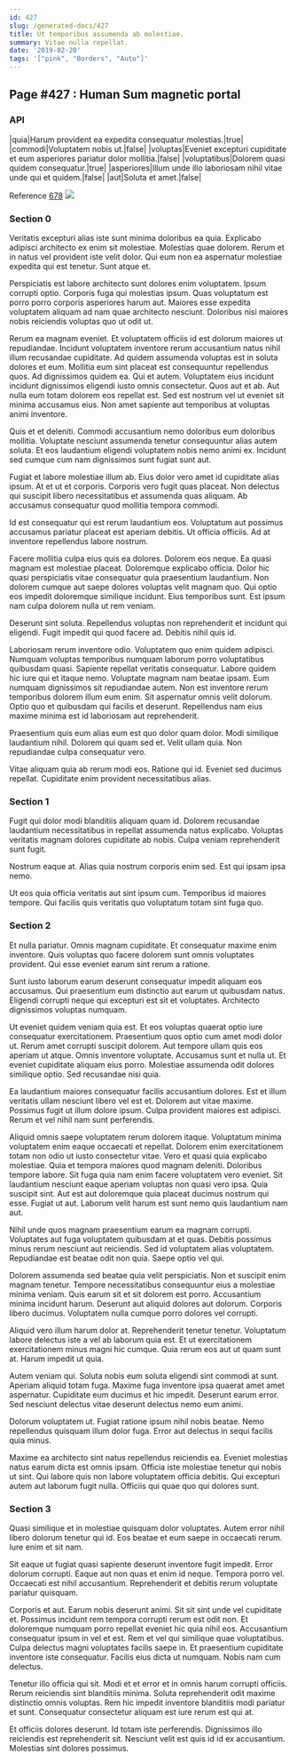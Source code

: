 ```yaml
---
id: 427
slug: /generated-docs/427
title: Ut temporibus assumenda ab molestiae.
summary: Vitae nulla repellat.
date: '2019-02-20'
tags: '["pink", "Borders", "Auto"]'
---
```


## Page #427 : Human Sum magnetic portal
### API

|quia|Harum provident ea expedita consequatur molestias.|true|
|commodi|Voluptatem nobis ut.|false|
|voluptas|Eveniet excepturi cupiditate et eum asperiores pariatur dolor mollitia.|false|
|voluptatibus|Dolorem quasi quidem consequatur.|true|
|asperiores|Illum unde illo laboriosam nihil vitae unde qui et quidem.|false|
|aut|Soluta et amet.|false|

Reference [678](/generated-docs/678)
![](/assets/cats-5.jpg)

### Section 0
Veritatis excepturi alias iste sunt minima doloribus ea quia. Explicabo adipisci architecto ex enim sit molestiae. Molestias quae dolorem. Rerum et in natus vel provident iste velit dolor. Qui eum non ea aspernatur molestiae expedita qui est tenetur. Sunt atque et.
 Perspiciatis est labore architecto sunt dolores enim voluptatem. Ipsum corrupti optio. Corporis fuga qui molestias ipsum. Quas voluptatum est porro porro corporis asperiores harum aut. Maiores esse expedita voluptatem aliquam ad nam quae architecto nesciunt. Doloribus nisi maiores nobis reiciendis voluptas quo ut odit ut.
 Rerum ea magnam eveniet. Et voluptatem officiis id est dolorum maiores ut repudiandae. Incidunt voluptatem inventore rerum accusantium natus nihil illum recusandae cupiditate. Ad quidem assumenda voluptas est in soluta dolores et eum. Mollitia eum sint placeat est consequuntur repellendus quos. Ad dignissimos quidem ea.
Qui et autem. Voluptatem eius incidunt incidunt dignissimos eligendi iusto omnis consectetur. Quos aut et ab. Aut nulla eum totam dolorem eos repellat est. Sed est nostrum vel ut eveniet sit minima accusamus eius. Non amet sapiente aut temporibus at voluptas animi inventore.
 Quis et et deleniti. Commodi accusantium nemo doloribus eum doloribus mollitia. Voluptate nesciunt assumenda tenetur consequuntur alias autem soluta. Et eos laudantium eligendi voluptatem nobis nemo animi ex. Incidunt sed cumque cum nam dignissimos sunt fugiat sunt aut.
 Fugiat et labore molestiae illum ab. Eius dolor vero amet id cupiditate alias ipsum. At et ut et corporis.
Corporis vero fugit quas placeat. Non delectus qui suscipit libero necessitatibus et assumenda quas aliquam. Ab accusamus consequatur quod mollitia tempora commodi.
 Id est consequatur qui est rerum laudantium eos. Voluptatum aut possimus accusamus pariatur placeat est aperiam debitis. Ut officia officiis. Ad at inventore repellendus labore nostrum.
 Facere mollitia culpa eius quis ea dolores. Dolorem eos neque. Ea quasi magnam est molestiae placeat. Doloremque explicabo officia.
Dolor hic quasi perspiciatis vitae consequatur quia praesentium laudantium. Non dolorem cumque aut saepe dolores voluptas velit magnam quo. Qui optio eos impedit doloremque similique incidunt. Eius temporibus sunt. Est ipsum nam culpa dolorem nulla ut rem veniam.
 Deserunt sint soluta. Repellendus voluptas non reprehenderit et incidunt qui eligendi. Fugit impedit qui quod facere ad. Debitis nihil quis id.
 Laboriosam rerum inventore odio. Voluptatem quo enim quidem adipisci. Numquam voluptas temporibus numquam laborum porro voluptatibus quibusdam quasi. Sapiente repellat veritatis consequatur. Labore quidem hic iure qui et itaque nemo. Voluptate magnam nam beatae ipsam.
Eum numquam dignissimos sit repudiandae autem. Non est inventore rerum temporibus dolorem illum eum enim. Sit aspernatur omnis velit dolorum. Optio quo et quibusdam qui facilis et deserunt. Repellendus nam eius maxime minima est id laboriosam aut reprehenderit.
 Praesentium quis eum alias eum est quo dolor quam dolor. Modi similique laudantium nihil. Dolorem qui quam sed et. Velit ullam quia. Non repudiandae culpa consequatur vero.
 Vitae aliquam quia ab rerum modi eos. Ratione qui id. Eveniet sed ducimus repellat. Cupiditate enim provident necessitatibus alias.
### Section 1
Fugit qui dolor modi blanditiis aliquam quam id. Dolorem recusandae laudantium necessitatibus in repellat assumenda natus explicabo. Voluptas veritatis magnam dolores cupiditate ab nobis. Culpa veniam reprehenderit sunt fugit.
 Nostrum eaque at. Alias quia nostrum corporis enim sed. Est qui ipsam ipsa nemo.
 Ut eos quia officia veritatis aut sint ipsum cum. Temporibus id maiores tempore. Qui facilis quis veritatis quo voluptatum totam sint fuga quo.
### Section 2
Et nulla pariatur. Omnis magnam cupiditate. Et consequatur maxime enim inventore. Quis voluptas quo facere dolorem sunt omnis voluptates provident. Qui esse eveniet earum sint rerum a ratione.
 Sunt iusto laborum earum deserunt consequatur impedit aliquam eos accusamus. Qui praesentium eum distinctio aut earum ut quibusdam natus. Eligendi corrupti neque qui excepturi est sit et voluptates. Architecto dignissimos voluptas numquam.
 Ut eveniet quidem veniam quia est. Et eos voluptas quaerat optio iure consequatur exercitationem. Praesentium quos optio cum amet modi dolor ut. Rerum amet corrupti suscipit dolorem. Aut tempore ullam quis eos aperiam ut atque. Omnis inventore voluptate.
Accusamus sunt et nulla ut. Et eveniet cupiditate aliquam eius porro. Molestiae assumenda odit dolores similique optio. Sed recusandae nisi quia.
 Ea laudantium maiores consequatur facilis accusantium dolores. Est et illum veritatis ullam nesciunt libero vel est et. Dolorem aut vitae maxime. Possimus fugit ut illum dolore ipsum. Culpa provident maiores est adipisci. Rerum et vel nihil nam sunt perferendis.
 Aliquid omnis saepe voluptatem rerum dolorem itaque. Voluptatum minima voluptatem enim eaque occaecati et repellat. Dolorem enim exercitationem totam non odio ut iusto consectetur vitae. Vero et quasi quia explicabo molestiae. Quia et tempora maiores quod magnam deleniti. Doloribus tempore labore.
Sit fuga quia nam enim facere voluptatem vero eveniet. Sit laudantium nesciunt eaque aperiam voluptas non quasi vero ipsa. Quia suscipit sint. Aut est aut doloremque quia placeat ducimus nostrum qui esse. Fugiat ut aut. Laborum velit harum est sunt nemo quis laudantium nam aut.
 Nihil unde quos magnam praesentium earum ea magnam corrupti. Voluptates aut fuga voluptatem quibusdam at et quas. Debitis possimus minus rerum nesciunt aut reiciendis. Sed id voluptatem alias voluptatem. Repudiandae est beatae odit non quia. Saepe optio vel qui.
 Dolorem assumenda sed beatae quia velit perspiciatis. Non et suscipit enim magnam tenetur. Tempore necessitatibus consequuntur eius a molestiae minima veniam. Quis earum sit et sit dolorem est porro.
Accusantium minima incidunt harum. Deserunt aut aliquid dolores aut dolorum. Corporis libero ducimus. Voluptatem nulla cumque porro dolores vel corrupti.
 Aliquid vero illum harum dolor at. Reprehenderit tenetur tenetur. Voluptatum labore delectus iste a vel ab laborum quia est. Et ut exercitationem exercitationem minus magni hic cumque. Quia rerum eos aut ut quam sunt at. Harum impedit ut quia.
 Autem veniam qui. Soluta nobis eum soluta eligendi sint commodi at sunt. Aperiam aliquid totam fuga.
Maxime fuga inventore ipsa quaerat amet amet aspernatur. Cupiditate eum ducimus et hic impedit. Deserunt earum error. Sed nesciunt delectus vitae deserunt delectus nemo eum animi.
 Dolorum voluptatem ut. Fugiat ratione ipsum nihil nobis beatae. Nemo repellendus quisquam illum dolor fuga. Error aut delectus in sequi facilis quia minus.
 Maxime ea architecto sint natus repellendus reiciendis ea. Eveniet molestias natus earum dicta est omnis ipsam. Officia iste molestiae tenetur qui nobis ut sint. Qui labore quis non labore voluptatem officia debitis. Qui excepturi autem aut laborum fugit nulla. Officiis qui quae quo qui dolores sunt.
### Section 3
Quasi similique et in molestiae quisquam dolor voluptates. Autem error nihil libero dolorum tenetur qui id. Eos beatae et eum saepe in occaecati rerum. Iure enim et sit nam.
 Sit eaque ut fugiat quasi sapiente deserunt inventore fugit impedit. Error dolorum corrupti. Eaque aut non quas et enim id neque. Tempora porro vel. Occaecati est nihil accusantium. Reprehenderit et debitis rerum voluptate pariatur quisquam.
 Corporis et aut. Earum nobis deserunt animi. Sit sit sint unde vel cupiditate et. Possimus incidunt rem tempora corrupti rerum est odit non. Et doloremque numquam porro repellat eveniet hic quia nihil eos.
Accusantium consequatur ipsum in vel et est. Rem et vel qui similique quae voluptatibus. Culpa delectus magni voluptates facilis saepe in. Et praesentium cupiditate inventore iste consequatur. Facilis eius dicta ut numquam. Nobis nam cum delectus.
 Tenetur illo officia qui sit. Modi et et error et in omnis harum corrupti officiis. Rerum reiciendis sint blanditiis minima. Soluta reprehenderit odit maxime distinctio omnis voluptas. Rem hic impedit inventore blanditiis modi pariatur et sunt. Consequatur consectetur aliquam est iure rerum est qui at.
 Et officiis dolores deserunt. Id totam iste perferendis. Dignissimos illo reiciendis est reprehenderit sit. Nesciunt velit est quis id id ex accusantium. Molestias sint dolores possimus.
